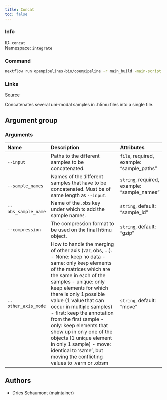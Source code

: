 ```yaml
---
title: Concat
toc: false
---
```


::: {.column-margin}

### Info

ID: `concat`  
Namespace: `integrate`

### Command

```bash
nextflow run openpipelines-bio/openpipeline -r main_build -main-script target/nextflow/integrate/concat/main.nf --help
```

### Links
[Source](https://github.com/openpipelines-bio/openpipeline/blob/main/src/integrate/concat){.btn-action .btn-sm .btn-info .btn role="button"}
:::

Concatenates several uni-modal samples in .h5mu files into a single file.


## Argument group

### Arguments



|Name                |Description                                                                                                                                                                                                                                                                                                                                                                                                                                                                                                                       |Attributes                                  |
|:-------------------|:---------------------------------------------------------------------------------------------------------------------------------------------------------------------------------------------------------------------------------------------------------------------------------------------------------------------------------------------------------------------------------------------------------------------------------------------------------------------------------------------------------------------------------|:-------------------------------------------|
|`--input`           |Paths to the different samples to be concatenated.                                                                                                                                                                                                                                                                                                                                                                                                                                                                                |`file`, required, example: "sample_paths"   |
|`--sample_names`    |Names of the different samples that have to be concatenated. Must be of same length as `--input`.                                                                                                                                                                                                                                                                                                                                                                                                                                 |`string`, required, example: "sample_names" |
|`--obs_sample_name` |Name of the .obs key under which to add the sample names.                                                                                                                                                                                                                                                                                                                                                                                                                                                                         |`string`, default: "sample_id"              |
|`--compression`     |The compression format to be used on the final h5mu object.                                                                                                                                                                                                                                                                                                                                                                                                                                                                       |`string`, default: "gzip"                   |
|`--other_axis_mode` |How to handle the merging of other axis (var, obs, ...).  - None: keep no data  - same: only keep elements of the matrices which are the same in each of the samples  - unique: only keep elements for which there is only 1 possible value (1 value that can occur in multiple samples)  - first: keep the annotation from the first sample  - only: keep elements that show up in only one of the objects (1 unique element in only 1 sample)  - move: identical to 'same', but moving the conflicting values to .varm or .obsm |`string`, default: "move"                   |

## Authors

 * Dries Schaumont  (maintainer)
